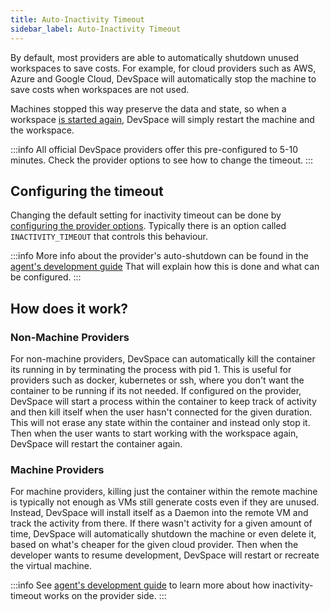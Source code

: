 ```yaml
---
title: Auto-Inactivity Timeout
sidebar_label: Auto-Inactivity Timeout
---
```


By default, most providers are able to automatically shutdown unused workspaces to save costs. For example, for cloud providers such as AWS, Azure and Google Cloud, DevSpace will automatically stop the machine to save costs when workspaces are not used.

Machines stopped this way preserve the data and state, so when a workspace [is started again](./connect-to-a-workspace.mdx), DevSpace will simply restart the machine and the workspace.

:::info
All official DevSpace providers offer this pre-configured to 5-10 minutes. Check the provider options to see how to change the timeout.
:::

## Configuring the timeout

Changing the default setting for inactivity timeout can be done by [configuring the provider options](../managing-providers/add-provider.mdx#set-provider-options). Typically there is an option called `INACTIVITY_TIMEOUT` that controls this behaviour.

:::info
More info about the provider's auto-shutdown can be found in the [agent's development guide](../developing-providers/agent.mdx#machine-providers)
That will explain how this is done and what can be configured.
:::

## How does it work?

### Non-Machine Providers

For non-machine providers, DevSpace can automatically kill the container its running in by terminating the process with pid 1. This is useful for providers such as docker, kubernetes or ssh, where you don't want the container to be running if its not needed. If configured on the provider, DevSpace will start a process within the container to keep track of activity and then kill itself when the user hasn't connected for the given duration. This will not erase any state within the container and instead only stop it. Then when the user wants to start working with the workspace again, DevSpace will restart the container again.

### Machine Providers

For machine providers, killing just the container within the remote machine is typically not enough as VMs still generate costs even if they are unused.
Instead, DevSpace will install itself as a Daemon into the remote VM and track the activity from there. If there wasn't activity for a given amount of time, DevSpace will automatically shutdown the machine or even delete it, based on what's cheaper for the given cloud provider.
Then when the developer wants to resume development, DevSpace will restart or recreate the virtual machine.

:::info
See [agent's development guide](../developing-providers/agent.mdx#machine-providers) to learn more about how inactivity-timeout works on the provider side.
:::
